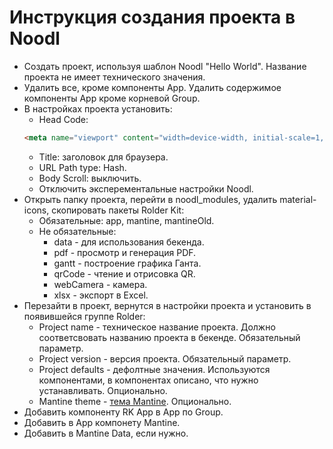 # Инструкция создания проекта в Noodl

* Создать проект, используя шаблон Noodl "Hello World". Название проекта не имеет технического значения.
* Удалить все, кроме компоненты App. Удалить содержимое компоненты App кроме корневой Group.
* В настройках проекта установить:
    * Head Code:
    ```html
    <meta name="viewport" content="width=device-width, initial-scale=1, maximum-scale=1">    
    ```
    * Title: заголовок для браузера.
    * URL Path type: Hash.
    * Body Scroll: выключить.
    * Отключить эксперементальные настройки Noodl.
* Открыть папку проекта, перейти в noodl_modules, удалить material-icons, скопировать пакеты Rolder Kit:
    * Обязательные: app, mantine, mantineOld.
    * Не обязательные:
        * data - для использования бекенда.
        * pdf - просмотр и генерация PDF.
        * gantt - построение графика Ганта.
        * qrCode - чтение и отрисовка QR.
        * webCamera - камера.
        * xlsx - экспорт в Excel.
* Перезайти в проект, вернутся в настройки проекта и установить в появившейся группе Rolder:
    * Project name - техническое название проекта. Должно соответсвовать названию проекта в бекенде. Обязательный параметр.
    * Project version - версия проекта. Обязательный параметр.
    * Project defaults - дефолтные значения. Используются компонентами, в компонентах описано, что нужно устанавливать. Опционально.
    * Mantine theme - [тема Mantine](https://v6.mantine.dev/theming/theme-object/). Опционально.
* Добавить компоненту RK App в App по Group.
* Добавить в App компонету Mantine.
* Добавить в Mantine Data, если нужно.